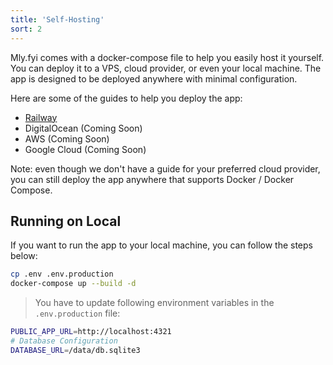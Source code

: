 ```yaml
---
title: 'Self-Hosting'
sort: 2
---
```


Mly.fyi comes with a docker-compose file to help you easily host it yourself. You can deploy it to a VPS, cloud provider, or even your local machine. The app is designed to be deployed anywhere with minimal configuration.

Here are some of the guides to help you deploy the app:

- [Railway](/docs/deploy-railway)
- DigitalOcean (Coming Soon)
- AWS (Coming Soon)
- Google Cloud (Coming Soon)

Note: even though we don't have a guide for your preferred cloud provider, you can still deploy the app anywhere that supports Docker / Docker Compose.

## Running on Local

If you want to run the app to your local machine, you can follow the steps below:

```bash
cp .env .env.production
docker-compose up --build -d
```

> You have to update following environment variables in the `.env.production` file:

```bash
PUBLIC_APP_URL=http://localhost:4321
# Database Configuration
DATABASE_URL=/data/db.sqlite3
```
